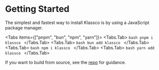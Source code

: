 
# Getting Started

The simplest and fastest way to install Klassco is by using a JavaScript
package manager.

<Tabs items={["pnpm", "bun", "npm", "yarn"]}>
  <Tabs.Tab>
      ```bash
      pnpm i klassco
      ```
  </Tabs.Tab>
  <Tabs.Tab>
      ```bash
      bun add klassco
      ```
  </Tabs.Tab>
  <Tabs.Tab>
      ```bash
      npm i klassco
      ```
  </Tabs.Tab>
  <Tabs.Tab>
      ```bash
      yarn add klassco
      ```
  </Tabs.Tab>
</Tabs>

If you want to build from source, see the
[repo](https://github.com/cipherlogs/klassco) for guidance.
